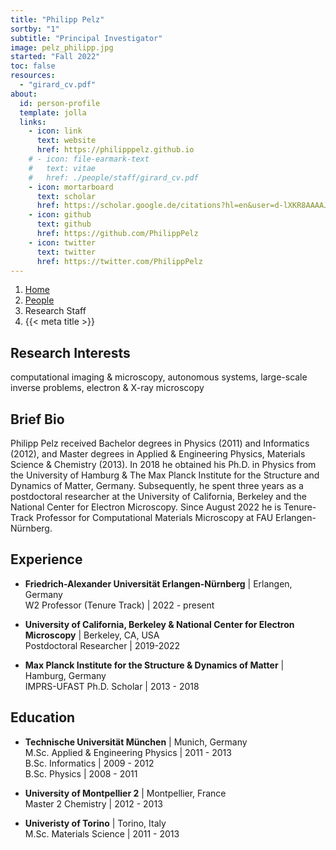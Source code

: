 ```yaml
---
title: "Philipp Pelz"
sortby: "1"
subtitle: "Principal Investigator"
image: pelz_philipp.jpg
started: "Fall 2022"
toc: false
resources: 
  - "girard_cv.pdf"
about:
  id: person-profile
  template: jolla
  links:
    - icon: link
      text: website
      href: https://philipppelz.github.io
    # - icon: file-earmark-text
    #   text: vitae
    #   href: ./people/staff/girard_cv.pdf
    - icon: mortarboard
      text: scholar
      href: https://scholar.google.de/citations?hl=en&user=d-lXKR8AAAAJ
    - icon: github
      text: github
      href: https://github.com/PhilippPelz
    - icon: twitter
      text: twitter
      href: https://twitter.com/PhilippPelz
---
```


```{=html}
<nav aria-label="breadcrumb">
  <ol class="breadcrumb">
    <li class="breadcrumb-item"><a href="../../index.html">Home</a></li>
    <li class="breadcrumb-item"><a href="../../people.html">People</a></li>
    <li class="breadcrumb-item active">Research Staff</li>
    <li class="breadcrumb-item active" aria-current="page">{{< meta title >}}</li>
  </ol>
</nav>
```

:::{#person-profile}
:::

## Research Interests
computational imaging & microscopy, autonomous systems, large-scale inverse problems, electron & X-ray microscopy

## Brief Bio

Philipp Pelz received Bachelor degrees in Physics (2011) and Informatics (2012), and Master degrees in Applied & Engineering Physics, Materials Science & Chemistry (2013). In 2018 he obtained his Ph.D. in Physics from the University of Hamburg & The Max Planck Institute for the Structure and Dynamics of Matter, Germany. Subsequently, he spent three years as a postdoctoral researcher at the University of California, Berkeley and the National Center for Electron Microscopy. Since August 2022 he is Tenure-Track Professor for Computational Materials Microscopy at FAU Erlangen-Nürnberg.

## Experience

- **Friedrich-Alexander Universität Erlangen-Nürnberg** | Erlangen, Germany<br />
  W2 Professor (Tenure Track) | 2022 - present

- **University of California, Berkeley & National Center for Electron Microscopy** | Berkeley, CA, USA<br />
  Postdoctoral Researcher | 2019-2022<br />

- **Max Planck Institute for the Structure & Dynamics of Matter** | Hamburg, Germany<br />
  IMPRS-UFAST Ph.D. Scholar | 2013 - 2018



<!-- ## Journal Editing -->


## Education

- **Technische Universität München** | Munich, Germany<br />
  M.Sc. Applied & Engineering Physics | 2011 - 2013<br />
  B.Sc. Informatics | 2009 - 2012<br />
  B.Sc. Physics | 2008 - 2011<br />

- **University of Montpellier 2** | Montpellier, France<br />
  Master 2 Chemistry | 2012 - 2013<br />


- **Univeristy of Torino** | Torino, Italy<br />
M.Sc. Materials Science | 2011 - 2013<br />
